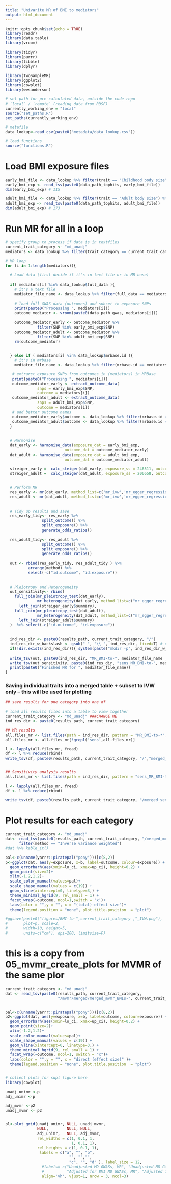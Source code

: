 ```yaml
---
title: "Univarite MR of BMI to mediators"
output: html_document
---
```


```r
knitr::opts_chunk$set(echo = TRUE)
library(readr)
library(data.table)
library(vroom)

library(tidyr)
library(purrr)
library(tibble)
library(dplyr)

library(TwoSampleMR)
library(ggplot2)
library(cowplot)
library(wesanderson)
```

```r
# set path for pre-calculated data, outside the code repo
# `local` / `remote` (reading data from RDSF)
currently_working_env = "local"
source("set_paths.R")
set_paths(currently_working_env)

# metafile
data_lookup<-read_csv(paste0("metadata/data_lookup.csv")) 

# load functions
source("functions.R")
```

# Load BMI exposure files
```r

early_bmi_file <- data_lookup %>% filter(trait == "Childhood body size") %>% pull(tophits_data)
early_bmi_exp <- read_tsv(paste0(data_path_tophits, early_bmi_file))
dim(early_bmi_exp) # 115 

adult_bmi_file <- data_lookup %>% filter(trait == "Adult body size") %>% pull(tophits_data)
adult_bmi_exp <- read_tsv(paste0(data_path_tophits, adult_bmi_file))
dim(adult_bmi_exp) # 173 
```



# Run MR for all in a loop 

```r

# specify group to process if data is in textfiles
current_trait_category <- "md_unadj"
mediators <- data_lookup %>% filter(trait_category == current_trait_category) %>% filter(!is.na(full_data)) %>%  pull(full_data) 
```

```r
# MR loop
for (i in 1:length(mediators)){
  
  # Load data (first decide if it's in text file or in MR base)
  
  if( mediators[i] %in% data_lookup$full_data ){
    # it's a text file
    mediator_file_name <- data_lookup %>% filter(full_data == mediators[i]) %>% pull(trait_file_name)
    
    # load full GWAS data (outcomes) and subset to exposure SNPs
    print(paste0("Processing ", mediators[i]))
    outcome_mediator <- vroom(paste0(data_path_gwas, mediators[i]))
  
    outcome_mediator_early <- outcome_mediator %>%
              filter(SNP %in% early_bmi_exp$SNP)
    outcome_mediator_adult <- outcome_mediator %>%
              filter(SNP %in% adult_bmi_exp$SNP)
    rm(outcome_mediator)
    

  } else if ( mediators[i] %in% data_lookup$mrbase.id ){
    # it's in mrbase
    mediator_file_name <- data_lookup %>% filter(mrbase.id == mediators[i]) %>% pull(trait_file_name)

   # extrarct exposure SNPs from outcomes in (mediators) in MRBase
   print(paste0("Processing ", mediators[i]))
   outcome_mediator_early <- extract_outcome_data(
              snps = early_bmi_exp$SNP,
              outcome = mediators[i])
   outcome_mediator_adult <- extract_outcome_data(
              snps = adult_bmi_exp$SNP,
              outcome = mediators[i])
   # add better outcome names
   outcome_mediator_early$outcome <- data_lookup %>% filter(mrbase.id == mediators[i]) %>% pull(trait)
   outcome_mediator_adult$outcome <- data_lookup %>% filter(mrbase.id == mediators[i]) %>% pull(trait)
  }
  
    
  # Harmonise 
  dat_early <- harmonise_data(exposure_dat = early_bmi_exp, 
                          outcome_dat = outcome_mediator_early)
  dat_adult <- harmonise_data(exposure_dat = adult_bmi_exp, 
                          outcome_dat = outcome_mediator_adult)
  
  streiger_early =  calc_steiger(dat_early, exposure_ss = 246511, outcome_ss = 24192) 
  streiger_adult =  calc_steiger(dat_adult, exposure_ss = 206658, outcome_ss = 24192) 


  # Perform MR
  res_early <- mr(dat_early, method_list=c('mr_ivw','mr_egger_regression','mr_weighted_median', 'mr_wald_ratio')) 
  res_adult <- mr(dat_adult, method_list=c('mr_ivw','mr_egger_regression','mr_weighted_median', 'mr_wald_ratio'))   
  
          
  # Tidy up results and save
  res_early_tidy<- res_early %>%
                split_outcome() %>% 
                split_exposure() %>% 
                generate_odds_ratios()
  
  res_adult_tidy<- res_adult %>%
                split_outcome() %>% 
                split_exposure() %>%
                generate_odds_ratios()
  
  out <- rbind(res_early_tidy, res_adult_tidy ) %>% 
          arrange(method) %>%
          select(-c("id.outcome", "id.exposure"))
  
  
  # Pleiotropy and Heterogeneity
  out_sensitivity<- rbind(
    full_join(mr_pleiotropy_test(dat_early),
              mr_heterogeneity(dat_early, method_list=c("mr_egger_regression", "mr_ivw"))) %>% 
      left_join(streiger_early$summary),
    full_join(mr_pleiotropy_test(dat_adult),
              mr_heterogeneity(dat_adult, method_list=c("mr_egger_regression", "mr_ivw"))) %>% 
      left_join(streiger_adult$summary)
  )  %>% select(-c("id.outcome", "id.exposure"))       
  
  
  ind_res_dir <- paste0(results_path, current_trait_category, "/")
  ind_res_dir_w_backslash <- gsub(" ", "\\ ", ind_res_dir, fixed=T) # create path vector escaping spaces, otherwise sytem call cant process it
  if(!dir.exists(ind_res_dir)){ system(paste("mkdir -p", ind_res_dir_w_backslash))}
  
  write_tsv(out, paste0(ind_res_dir, "MR_BMI-to-", mediator_file_name ,".tsv"))
  write_tsv(out_sensitivity, paste0(ind_res_dir, "sens_MR_BMI-to-", mediator_file_name ,".tsv"))
  print(paste0("Finished MR for ", mediator_file_name)) 
}

```


### Saving individual traits into a merged table + subset to IVW only -- this will be used for plotting

```r
## save results for one category into one df

# load all results files into a table to view together
current_trait_category <- "md_unadj" ###CHANGE ME
ind_res_dir <- paste0(results_path, current_trait_category)

## MR results
all.files_mr <- list.files(path = ind_res_dir, pattern = "MR_BMI-to-*", full.names = T)
all.files_mr <- all.files_mr[!grepl('sens',all.files_mr)]

l <- lapply(all.files_mr, fread)
df <- l %>% reduce(rbind)
write_tsv(df, paste0(results_path, current_trait_category, "/","merged_mr_BMI-to-", current_trait_category,".tsv"))


## Sensitivity analysis results
all.files_mr <- list.files(path = ind_res_dir, pattern = "sens_MR_BMI-to-*", full.names = T)

l <- lapply(all.files_mr, fread)
df <- l %>% reduce(rbind) 

write_tsv(df, paste0(results_path, current_trait_category, "/merged_sens_mr_BMI-to-", current_trait_category,".tsv"))
```


# Plot results for each category


```r
current_trait_category <- "md_unadj"
dat<- read_tsv(paste0(results_path, current_trait_category, "/merged_mr_BMI-to-", current_trait_category,".tsv")) %>% 
      filter(method == "Inverse variance weighted") 
#dat %>% kable_it()

pal<-c(unname(yarrr::piratepal("pony")))[c(8,2)]
p<-ggplot(dat, aes(y=exposure, x=b, label=outcome, colour=exposure)) +
  geom_errorbarh(aes(xmin=lo_ci, xmax=up_ci), height=0.2) +
  geom_point(size=2)+
  xlim(-1.2,1.2)+
  scale_color_manual(values=pal)+
  scale_shape_manual(values = c(19)) +
  geom_vline(xintercept=0, linetype=3,) +
  theme_minimal_hgrid(9, rel_small = 1) +
  facet_wrap(~outcome, ncol=1,switch = 'x')+
  labs(color = "",y = "", x = "(total) effect size")+
  theme(legend.position = "none", plot.title.position  = "plot")

#ggsave(paste0("figures/BMI-to-",current_trait_category ,"_IVW.png"),
#       plot=p, scale=2, 
#       width=10, height=5,
#       units=c("cm"), dpi=200, limitsize=F)
```


# this is a copy from 05_mvmr_create_plots for MVMR of the same plor
```r
current_trait_category <- "md_unadj"
dat <- read_tsv(paste0(results_path, current_trait_category, 
                       "/mvmr/merged/merged_mvmr_BMIs-", current_trait_category,"-to-BCAC.tsv"))


pal<-c(unname(yarrr::piratepal("pony")))[c(8,2)]
p2<-ggplot(dat, aes(y=exposure, x=b, label=outcome, colour=exposure)) +
  geom_errorbarh(aes(xmin=lo_ci, xmax=up_ci), height=0.2) +
  geom_point(size=2)+
  xlim(-1.2,1.2)+
  scale_color_manual(values=pal)+
  scale_shape_manual(values = c(19)) +
  geom_vline(xintercept=0, linetype=3,) +
  theme_minimal_hgrid(9, rel_small = 1) +
  facet_wrap(~outcome, ncol=1, switch = "x")+
  labs(color = "",y = "", x = "direct (effect size)" )+
  theme(legend.position = "none", plot.title.position  = "plot")



```


```r
# collect plots for supl figure here
library(cowplot)

unadj_unimr <-p
adj_unimr <-p

adj_mvmr <-p2
unadj_mvmr <- p2


pl<-plot_grid(unadj_unimr, NULL, unadj_mvmr,
              NULL,        NULL, NULL,
              adj_unimr,   NULL, adj_mvmr, 
              rel_widths = c(1, 0.1, 1,
                             1, 0.1, 1),
              rel_heights = c(1, 0.1, 1), 
               labels = c("a", "", "b",
                            "", "","",
                            "c", "", "d" ), label_size = 12,
                #labels= c("Unadjusted MD GWASs, MR", "Unadjusted MD GWASs, MVMR",
                #          "Adjusted for BMI MD GWASs, MR", "Adjusted for BMI MD GWASs, MVMR"),
                align='vh', vjust=1, nrow = 3, ncol=3)


```
